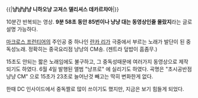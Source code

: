 {{|'''냥냥냥냥 니하오냥 고져스 델리셔스 데카르챠아'''|}}

{{{#!html
<object width="480" height="385"><param name="movie" value="http://www.youtube.com/v/rRR8lqlpU68?fs=1&amp;hl=ko_KR"></param><param name="allowFullScreen" value="true"></param><param name="allowscriptaccess" value="always"></param><embed src="http://www.youtube.com/v/rRR8lqlpU68?fs=1&amp;hl=ko_KR" type="application/x-shockwave-flash" allowscriptaccess="always" allowfullscreen="true" width="480" height="385"></embed></object>}}}
10분간 반복되는 영상. '''9분 58초 동안 85번이나 냥냥 대는 동영상인줄 몰랐지'''라는 글로 설명 가능하다.

[[마크로스 프런티어]]의 주인공 중 하나인 [[란카 리]]가 극중에서 부르는 노래가 발단이 된 중독성노래. 정확히는 중국요리점 냥냥의 CM송. (젠트라 덮밥이 흠좀무.)

15초도 안되는 짧은 노래임에도 불구하고, 그 중독성때문에 여러가지 동영상으로 제작되기도 하였다. 6월 4일 발행된 앨범 "냥프로" 에 실리기도 하였다. 곡명은 "초시공반점 냥냥 CM" 으로 15초가 23초로 늘어난것 빼고는 딱히 변화한게 없다.

한때 DC 인사이드에서 중독짤로 많이 쓰이기도 했지만, 지금은 보기 힘들게 되었다.
